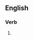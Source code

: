==English==

===Verb===
{{head|en|present participle}}

# {{present participle of|prioritize|lang=en|nocat=1}}